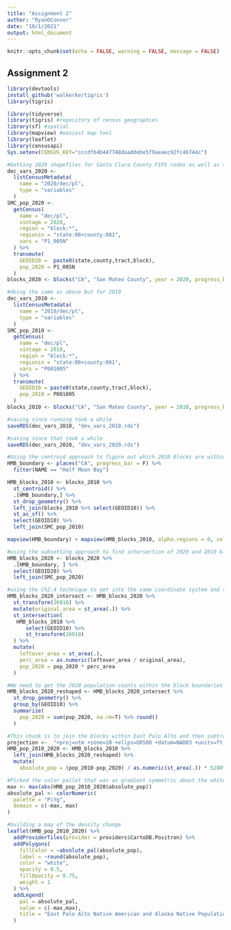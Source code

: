 ```yaml
---
title: "Assignment 2"
author: "RyanOConnor"
date: "10/1/2021"
output: html_document
---
```


```r
knitr::opts_chunk$set(echo = FALSE, warning = FALSE, message = FALSE)
```
## Assignment 2
```r
library(devtools)
install_github('walkerke/tigris')
library(tigris)

library(tidyverse)
library(tigris) #repository of census geographies 
library(sf) #spatial
library(mapview) #easiest map tool
library(leaflet)
library(censusapi)
Sys.setenv(CENSUS_KEY="cccdf64b447748daaddebe5f9aeaec92fc4b744c")
```

```r
#Getting 2020 shapefiles for Santa Clara County FIPS codes as well as the American Indian/Alaska Native population data field 
dec_vars_2020 <-
  listCensusMetadata(
    name = "2020/dec/pl",
    type = "variables"
  )
SMC_pop_2020 <-
  getCensus(
    name = "dec/pl",
    vintage = 2020,
    region = "block:*", 
    regionin = "state:06+county:081",
    vars = "P1_005N"
  ) %>% 
  transmute(
    GEOID20 =  paste0(state,county,tract,block),
    pop_2020 = P1_005N
  )
blocks_2020 <- blocks("CA", "San Mateo County", year = 2020, progress_bar = F)
```


```r
#doing the same as above but for 2010
dec_vars_2010 <-
  listCensusMetadata(
    name = "2010/dec/pl",
    type = "variables"
  )
SMC_pop_2010 <-
  getCensus(
    name = "dec/pl",
    vintage = 2010,
    region = "block:*", 
    regionin = "state:06+county:081",
    vars = "P001005"
  ) %>% 
  transmute(
    GEOID10 = paste0(state,county,tract,block),
    pop_2010 = P001005
  )
blocks_2010 <- blocks("CA", "San Mateo County", year = 2010, progress_bar = F)
```

```r
#saving since running took a while 
saveRDS(dec_vars_2010, "dev_vars_2010.rds")
```

```r
#saving since that took a while
saveRDS(dec_vars_2020, "dev_vars_2020.rds")
```


```r
#Using the centroid approach to figure out which 2010 blocks are within the place I've chosen in San Mateo County: East Palo Alto
HMB_boundary <- places("CA", progress_bar = F) %>% 
  filter(NAME == "Half Moon Bay")

HMB_blocks_2010 <- blocks_2010 %>% 
  st_centroid() %>% 
  .[HMB_boundary,] %>% 
  st_drop_geometry() %>% 
  left_join(blocks_2010 %>% select(GEOID10)) %>% 
  st_as_sf() %>% 
  select(GEOID10) %>% 
  left_join(SMC_pop_2010)

mapview(HMB_boundary) + mapview(HMB_blocks_2010, alpha.regions = 0, color = "red", lwd = 2)

```

```r
#using the subsetting approach to find intersection of 2020 and 2010 blocks 
HMB_blocks_2020 <- blocks_2020 %>%
  .[HMB_boundary, ] %>% 
  select(GEOID20) %>% 
  left_join(SMC_pop_2020)
```

```r
#using the Ch2.4 technique to get into the same coordinate system and trim the block parts that do not overlap and also find the percent overlap 
HMB_blocks_2020_intersect <- HMB_blocks_2020 %>% 
  st_transform(26910) %>% 
  mutate(original_area = st_area(.)) %>% 
  st_intersection(
   HMB_blocks_2010 %>%
      select(GEOID10) %>% 
      st_transform(26910)
  ) %>% 
  mutate(
    leftover_area = st_area(.),
    perc_area = as.numeric(leftover_area / original_area),
    pop_2020 = pop_2020 * perc_area
  )
```


```r
#We need to get the 2020 population counts within the block boundaries (GEOID10)
HMB_blocks_2020_reshaped <- HMB_blocks_2020_intersect %>%
  st_drop_geometry() %>% 
  group_by(GEOID10) %>% 
  summarize(
    pop_2020 = sum(pop_2020, na.rm=T) %>% round()
  )
```

```r
#This chunk is to join the blocks within East Palo Alto and then subtract the 2020 population from 2010 to get the absolute difference but then I convert to a population density, in this case, people per acre in order to show population density change as to account for the distribution of population in a block 
projection <-  "+proj=utm +zone=10 +ellps=GRS80 +datum=NAD83 +units=ft +no_defs"
HMB_pop_2010_2020 <- HMB_blocks_2010 %>% 
  left_join(HMB_blocks_2020_reshaped) %>% 
  mutate(
    absolute_pop = (pop_2010-pop_2020) / as.numeric(st_area(.)) * 5280^2 *0.0015625)
```

```r
#Picked the color pallet that was as gradient symmetric about the white shade like the SF chronicle example 
max <- max(abs(HMB_pop_2010_2020$absolute_pop))
absolute_pal <- colorNumeric(
  palette = "PiYg",
  domain = c(-max, max)
)
```

```r
#building a map of the density change 
leaflet(HMB_pop_2010_2020) %>% 
  addProviderTiles(provider = providers$CartoDB.Positron) %>% 
  addPolygons(
    fillColor = ~absolute_pal(absolute_pop),
    label = ~round(absolute_pop),
    color = "white",
    opacity = 0.5,
    fillOpacity = 0.75,
    weight = 1
  ) %>% 
  addLegend(
    pal = absolute_pal,
    value = c(-max,max),
    title = "East Palo Alto Native American and Alaska Native Population <br> Density Change (people per acre) <br> from 2010 to 2020"
  )
```